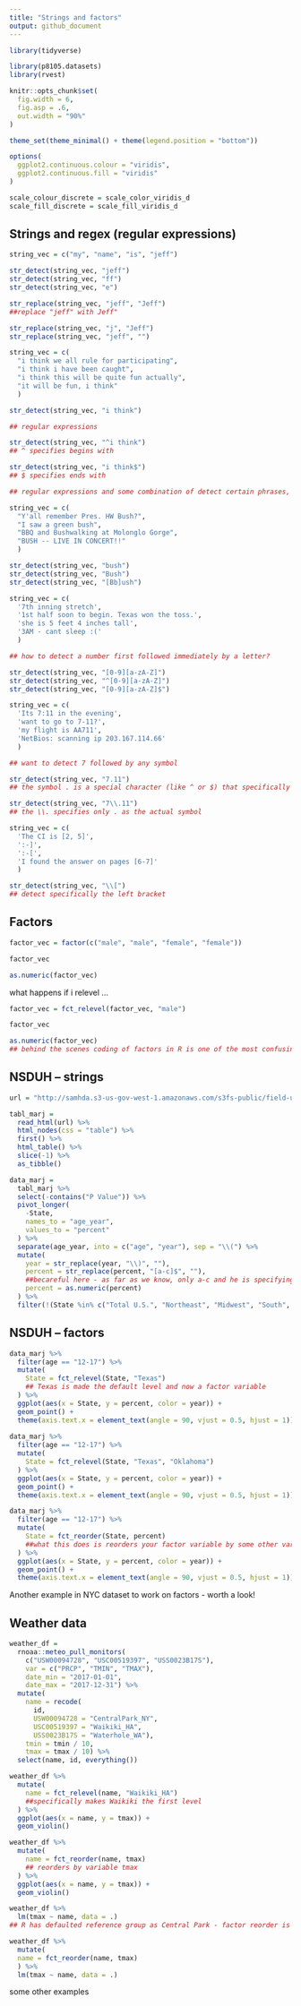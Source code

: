 ```yaml
---
title: "Strings and factors"
output: github_document
---
```


```r
library(tidyverse)

library(p8105.datasets)
library(rvest)

knitr::opts_chunk$set(
  fig.width = 6,
  fig.asp = .6,
  out.width = "90%"
)

theme_set(theme_minimal() + theme(legend.position = "bottom"))

options(
  ggplot2.continuous.colour = "viridis",
  ggplot2.continuous.fill = "viridis"
)

scale_colour_discrete = scale_color_viridis_d
scale_fill_discrete = scale_fill_viridis_d
```


## Strings and regex (regular expressions)

```r
string_vec = c("my", "name", "is", "jeff")

str_detect(string_vec, "jeff")
str_detect(string_vec, "ff")
str_detect(string_vec, "e")

str_replace(string_vec, "jeff", "Jeff")
##replace "jeff" with Jeff"

str_replace(string_vec, "j", "Jeff")
str_replace(string_vec, "jeff", "")


```

```r
string_vec = c(
  "i think we all rule for participating",
  "i think i have been caught",
  "i think this will be quite fun actually",
  "it will be fun, i think"
  )

str_detect(string_vec, "i think")

## regular expressions

str_detect(string_vec, "^i think")
## ^ specifies begins with

str_detect(string_vec, "i think$")
## $ specifies ends with

## regular expressions and some combination of detect certain phrases, begins with, or ends with
```

```r
string_vec = c(
  "Y'all remember Pres. HW Bush?",
  "I saw a green bush",
  "BBQ and Bushwalking at Molonglo Gorge",
  "BUSH -- LIVE IN CONCERT!!"
  )

str_detect(string_vec, "bush")
str_detect(string_vec, "Bush")
str_detect(string_vec, "[Bb]ush")
```

```r
string_vec = c(
  '7th inning stretch',
  '1st half soon to begin. Texas won the toss.',
  'she is 5 feet 4 inches tall',
  '3AM - cant sleep :('
  )

## how to detect a number first followed immediately by a letter?

str_detect(string_vec, "[0-9][a-zA-Z]")
str_detect(string_vec, "^[0-9][a-zA-Z]")
str_detect(string_vec, "[0-9][a-zA-Z]$")
```

```r
string_vec = c(
  'Its 7:11 in the evening',
  'want to go to 7-11?',
  'my flight is AA711',
  'NetBios: scanning ip 203.167.114.66'
  )

## want to detect 7 followed by any symbol

str_detect(string_vec, "7.11")
## the symbol . is a special character (like ^ or $) that specifically means any symbol afterwards

str_detect(string_vec, "7\\.11")
## the \\. specifies only . as the actual symbol
```


```r
string_vec = c(
  'The CI is [2, 5]',
  ':-]',
  ':-[',
  'I found the answer on pages [6-7]'
  )

str_detect(string_vec, "\\[")
## detect specifically the left bracket
```


## Factors

```r
factor_vec = factor(c("male", "male", "female", "female"))

factor_vec

as.numeric(factor_vec)
```

what happens if i relevel ...

```r
factor_vec = fct_relevel(factor_vec, "male")

factor_vec

as.numeric(factor_vec)
## behind the scenes coding of factors in R is one of the most confusing things.  in this case, R defaulted to alphabetical order for male and female 
```


## NSDUH -- strings

```r
url = "http://samhda.s3-us-gov-west-1.amazonaws.com/s3fs-public/field-uploads/2k15StateFiles/NSDUHsaeShortTermCHG2015.htm"

tabl_marj =
  read_html(url) %>% 
  html_nodes(css = "table") %>% 
  first() %>%
  html_table() %>%
  slice(-1) %>% 
  as_tibble()
```

```r
data_marj =
  tabl_marj %>% 
  select(-contains("P Value")) %>% 
  pivot_longer(
    -State, 
    names_to = "age_year",
    values_to = "percent"
  ) %>% 
  separate(age_year, into = c("age", "year"), sep = "\\(") %>% 
  mutate(
    year = str_replace(year, "\\)", ""),
    percent = str_replace(percent, "[a-c]$", ""),
    ##becareful here - as far as we know, only a-c and he is specifying this range only - if he is wrong, the code would break and that is desired
    percent = as.numeric(percent)
  ) %>% 
  filter(!(State %in% c("Total U.S.", "Northeast", "Midwest", "South", "West")))
```



## NSDUH -- factors
```r
data_marj %>% 
  filter(age == "12-17") %>% 
  mutate(
    State = fct_relevel(State, "Texas")
    ## Texas is made the default level and now a factor variable
  ) %>% 
  ggplot(aes(x = State, y = percent, color = year)) +
  geom_point() +
  theme(axis.text.x = element_text(angle = 90, vjust = 0.5, hjust = 1))
  
data_marj %>% 
  filter(age == "12-17") %>% 
  mutate(
    State = fct_relevel(State, "Texas", "Oklahoma")
  ) %>% 
  ggplot(aes(x = State, y = percent, color = year)) +
  geom_point() +
  theme(axis.text.x = element_text(angle = 90, vjust = 0.5, hjust = 1))

data_marj %>% 
  filter(age == "12-17") %>% 
  mutate(
    State = fct_reorder(State, percent)
    ##what this does is reorders your factor variable by some other variable that you are interested in, in this case this is percent
  ) %>% 
  ggplot(aes(x = State, y = percent, color = year)) +
  geom_point() +
  theme(axis.text.x = element_text(angle = 90, vjust = 0.5, hjust = 1))
```

Another example in NYC dataset to work on factors - worth a look!

## Weather data

```r
weather_df = 
  rnoaa::meteo_pull_monitors(
    c("USW00094728", "USC00519397", "USS0023B17S"),
    var = c("PRCP", "TMIN", "TMAX"), 
    date_min = "2017-01-01",
    date_max = "2017-12-31") %>%
  mutate(
    name = recode(
      id, 
      USW00094728 = "CentralPark_NY", 
      USC00519397 = "Waikiki_HA",
      USS0023B17S = "Waterhole_WA"),
    tmin = tmin / 10,
    tmax = tmax / 10) %>%
  select(name, id, everything())

```

```r
weather_df %>% 
  mutate(
    name = fct_relevel(name, "Waikiki_HA")
    ##specifically makes Waikiki the first level
  ) %>% 
  ggplot(aes(x = name, y = tmax)) +
  geom_violin()

weather_df %>% 
  mutate(
    name = fct_reorder(name, tmax)
    ## reorders by variable tmax
  ) %>% 
  ggplot(aes(x = name, y = tmax)) +
  geom_violin()
```


```r
weather_df %>% 
  lm(tmax ~ name, data = .)
## R has defaulted reference group as Central Park - factor reorder is important in regression modeling

weather_df %>% 
  mutate(
  name = fct_reorder(name, tmax)
  ) %>% 
  lm(tmax ~ name, data = .)
```

some other examples